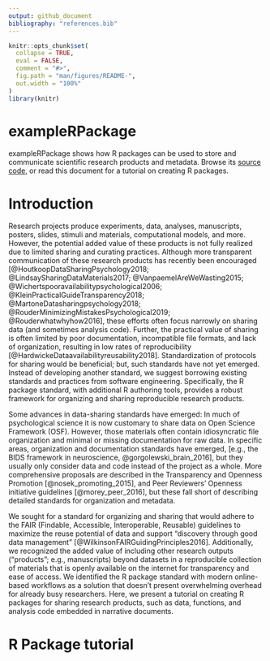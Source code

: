 ```yaml
---
output: github_document
bibliography: "references.bib"
---
```


<!-- README.md is generated from README.Rmd. Please edit that file -->

```r
knitr::opts_chunk$set(
  collapse = TRUE,
  eval = FALSE,
  comment = "#>",
  fig.path = "man/figures/README-",
  out.width = "100%"
)
library(knitr)
```

# exampleRPackage

exampleRPackage shows how R packages can be used to store and communicate scientific research products and metadata. Browse its [source code](https://github.com/mvuorre/exampleRPackage), or read this document for a tutorial on creating R packages.

# Introduction

Research projects produce experiments, data, analyses, manuscripts, posters, slides, stimuli and materials, computational models, and more. However, the potential added value of these products is not fully realized due to limited sharing and curating practices. Although more transparent communication of these research products has recently been encouraged [@HoutkoopDataSharingPsychology2018; @LindsaySharingDataMaterials2017; @VanpaemelAreWeWasting2015; @Wichertspooravailabilitypsychological2006; @KleinPracticalGuideTransparency2018; @MartoneDatasharingpsychology2018; @RouderMinimizingMistakesPsychological2019; @Rouderwhatwhyhow2016], these efforts often focus narrowly on sharing data (and sometimes analysis code). Further, the practical value of sharing is often limited by poor documentation, incompatible file formats, and lack of organization, resulting in low rates of reproducibility [@HardwickeDataavailabilityreusability2018]. Standardization of protocols for sharing would be beneficial; but, such standards have not yet emerged. Instead of developing another standard, we suggest borrowing existing standards and practices from software engineering. Specifically, the R package standard, with additional R authoring tools, provides a robust framework for organizing and sharing reproducible research products.

Some advances in data-sharing standards have emerged: In much of psychological science it is now customary to share data on Open Science Framework (OSF). However, those materials often contain idiosyncratic file organization and minimal or missing documentation for raw data. In specific areas, organization and documentation standards have emerged, [e.g., the BIDS framework in neuroscience, @gorgolewski_brain_2016], but they usually only consider data and code instead of the project as a whole. More comprehensive proposals are described in the Transparency and Openness Promotion [@nosek_promoting_2015], and Peer Reviewers' Openness initiative guidelines [@morey_peer_2016], but these fall short of describing detailed standards for organization and metadata.

We sought for a standard for organizing and sharing that would adhere to the FAIR (Findable, Accessible, Interoperable, Reusable) guidelines to maximize the reuse potential of data and support "discovery through good data management" [@WilkinsonFAIRGuidingPrinciples2016]. Additionally, we recognized the added value of including other research outputs ("products"; e.g., manuscripts) beyond datasets in a reproducible collection of materials that is openly available on the internet for transparency and ease of access. We identified the R package standard with modern online-based workflows as a solution that doesn't present overwhelming overhead for already busy researchers. Here, we present a tutorial on creating R packages for sharing research products, such as data, functions, and analysis code embedded in narrative documents.

# R Package tutorial

